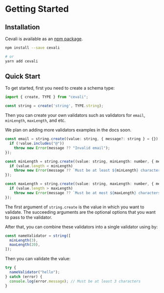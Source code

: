 
# Getting Started

## Installation

Cevali is available as an [npm package](https://www.npmjs.com/package/cevali).

```bash
npm install --save cevali

# or
yarn add cevali
```

## Quick Start

To get started, first you need to create a schema type:

```js
import { create, TYPE } from "cevali";

const string = create('string', TYPE.string);
```

Then you can create your own validators such as validators for `email`, `minLength`, `maxLength`, and etc.

<Callout type="info" emoji="ℹ️">
  We plan on adding more validators examples in the docs soon.
</Callout>

```js
const email = string.create((value: string, { message?: string } = {}) => {
  if (!value.includes("@"))
    throw new Error(message ?? "Invalid email");
});

const minLength = string.create((value: string, minLength: number, { message?: string } = {}) => {
  if (value.length < minLength)
    throw new Error(message ?? `Must be at least ${minLength} characters`);
});

const maxLength = string.create((value: string, maxLength: number, { message?: string } = {}) => {
  if (value.length > maxLength)
    throw new Error(message ?? `Must be at most ${maxLength} characters`);
});
```

The first argument of `string.create` is the value in which you want to validate. The succeeding arguments are the optional options that you want to pass to the validator.

After that, you can combine these validators into a single validator using by:

```js
const nameValidator = string([
  minLength(3),
  maxLength(20),
]);
```

Then you can validate the value:

```js
try {
  nameValidator("hello");
} catch (error) {
  console.log(error.message); // Must be at least 3 characters
}
```

